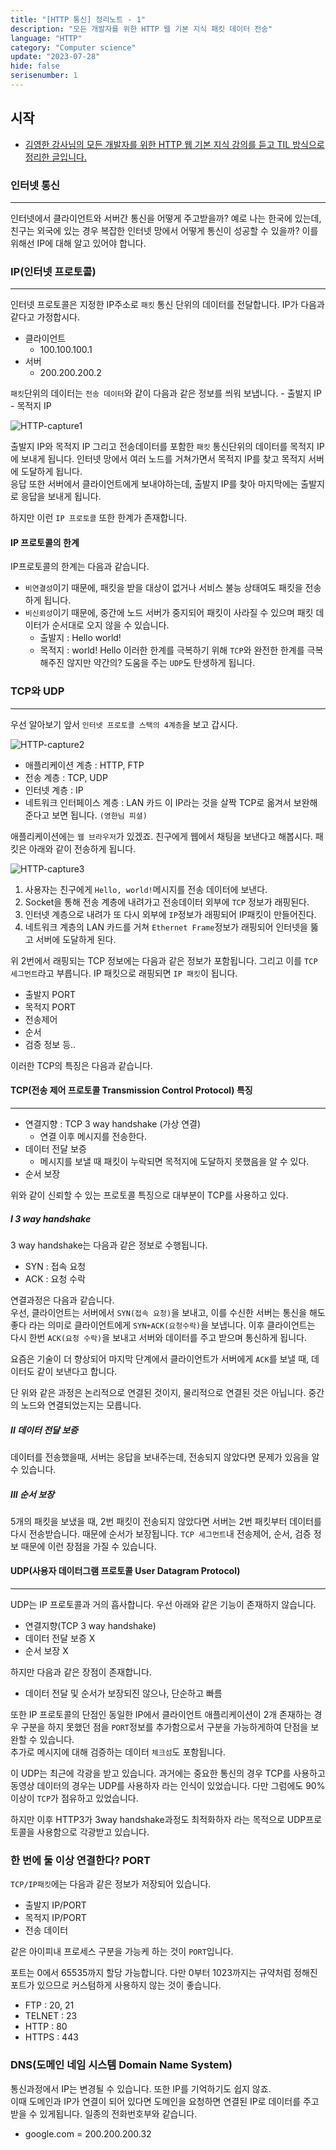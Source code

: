 ```yaml
---
title: "[HTTP 통신] 정리노트 - 1"
description: "모든 개발자를 위한 HTTP 웹 기본 지식 패킷 데이터 전송"
language: "HTTP"
category: "Computer science"
update: "2023-07-28"
hide: false
serisenumber: 1
---
```


## 시작

- [김영한 강사님의 모든 개발자를 위한 HTTP 웹 기본 지식 강의를 듣고 TIL 방식으로 정리한 글입니다.](https://www.inflearn.com/course/lecture?courseSlug=http-%EC%9B%B9-%EB%84%A4%ED%8A%B8%EC%9B%8C%ED%81%AC&unitId=61388&tab=curriculum)

### 인터넷 통신
---
인터넷에서 클라이언트와 서버간 통신을 어떻게 주고받을까? 예로 나는 한국에 있는데, 친구는 외국에 있는 경우 복잡한 인터넷 망에서 어떻게 통신이 성공할 수 있을까? 이를 위해선 IP에 대해 알고 있어야 합니다.

### IP(인터넷 프로토콜)
---
인터넷 프로토콜은 지정한 IP주소로 `패킷` 통신 단위의 데이터를 전달합니다. IP가 다음과 같다고 가정합시다.

- 클라이언트  
    - 100.100.100.1  
- 서버  
    - 200.200.200.2  

`패킷`단위의 데이터는 `전송 데이터`와 같이 다음과 같은 정보를 씌워 보냅니다.
    - 출발지 IP
    - 목적지 IP

![HTTP-capture1](/snippets/cshttp/http1.png)

출발지 IP와 목적지 IP 그리고 전송데이터를 포함한 `패킷` 통신단위의 데이터를 목적지 IP에 보내게 됩니다. 인터넷 망에서 여러 노드를 거쳐가면서 목적지 IP를 찾고 목적지 서버에 도달하게 됩니다.  
응답 또한 서버에서 클라이언트에게 보내야하는데, 출발지 IP를 찾아 마지막에는 출발지로 응답을 보내게 됩니다.

하지만 이런 `IP 프로토콜` 또한 한계가 존재합니다.

#### IP 프로토콜의 한계
IP프로토콜의 한계는 다음과 같습니다.
- `비연결성`이기 때문에, 패킷을 받을 대상이 없거나 서비스 불능 상태여도 패킷을 전송하게 됩니다.
- `비신뢰성`이기 때문에, 중간에 노드 서버가 중지되어 패킷이 사라질 수 있으며 패킷 데이터가 순서대로 오지 않을 수 있습니다.
    - 출발지 : Hello world!
    - 목적지 : world! Hello
이러한 한계를 극복하기 위해 `TCP`와 완전한 한계를 극복해주진 않지만 약간의? 도움을 주는 `UDP`도 탄생하게 됩니다.

### TCP와 UDP
---
우선 알아보기 앞서 `인터넷 프로토콜 스택의 4계층`을 보고 갑시다.  

![HTTP-capture2](/snippets/cshttp/http2.png)

- 애플리케이션 계층 : HTTP, FTP
- 전송 계층 : TCP, UDP
- 인터넷 계층 : IP
- 네트워크 인터페이스 계층 : LAN 카드
이 IP라는 것을 살짝 TCP로 옮겨서 보완해준다고 보면 됩니다. `(영한님 피셜)`  

애플리케이션에는 `웹 브라우저`가 있겠죠. 친구에게 웹에서 채팅을 보낸다고 해봅시다. 패킷은 아래와 같이 전송하게 됩니다.

![HTTP-capture3](/snippets/cshttp/http3.png)

1. 사용자는 친구에게 `Hello, world!`메시지를 전송 데이터에 보낸다.
2. Socket을 통해 전송 계층에 내려가고 전송데이터 외부에 `TCP` 정보가 래핑된다.
3. 인터넷 계층으로 내려가 또 다시 외부에 `IP`정보가 래핑되어 IP패킷이 만들어진다.
4. 네트워크 계층의 LAN 카드를 거쳐 `Ethernet Frame`정보가 래핑되어 인터넷을 뚫고 서버에 도달하게 된다.

위 2번에서 래핑되는 TCP 정보에는 다음과 같은 정보가 포함됩니다. 그리고 이를 `TCP 세그먼트`라고 부릅니다. IP 패킷으로 래핑되면 `IP 패킷`이 됩니다.
- 출발지 PORT
- 목적지 PORT
- 전송제어
- 순서
- 검증 정보 등..

이러한 TCP의 특징은 다음과 같습니다.

#### TCP(전송 제어 프로토콜 Transmission Control Protocol) 특징
---
- 연결지향 : TCP 3 way handshake (가상 연결)
    - 연결 이후 메시지를 전송한다.
- 데이터 전달 보증
    - 메시지를 보낼 때 패킷이 누락되면 목적지에 도달하지 못했음을 알 수 있다.
- 순서 보장

위와 같이 신뢰할 수 있는 프로토콜 특징으로 대부분이 TCP를 사용하고 있다.

##### I 3 way handshake
3 way handshake는 다음과 같은 정보로 수행됩니다.
- SYN : 접속 요청
- ACK : 요청 수락

연결과정은 다음과 같습니다.  
우선, 클라이언트는 서버에서 `SYN(접속 요청)`을 보내고, 이를 수신한 서버는 통신을 해도 좋다 라는 의미로 클라이언트에게 `SYN+ACK(요청수락)`을 보냅니다. 이후 클라이언트는 다시 한번 `ACK(요청 수락)`을 보내고 서버와 데이터를 주고 받으며 통신하게 됩니다.

요즘은 기술이 더 향상되어 마지막 단계에서 클라이언트가 서버에게 `ACK`를 보낼 때, 데이터도 같이 보낸다고 합니다.

단 위와 같은 과정은 논리적으로 연결된 것이지, 물리적으로 연결된 것은 아닙니다. 중간의 노드와 연결되었는지는 모릅니다.

##### II 데이터 전달 보증
데이터를 전송했을때, 서버는 응답을 보내주는데, 전송되지 않았다면 문제가 있음을 알 수 있습니다.

##### III 순서 보장
5개의 패킷을 보냈을 때, 2번 패킷이 전송되지 않았다면 서버는 2번 패킷부터 데이터를 다시 전송받습니다. 때문에 순서가 보장됩니다. `TCP 세그먼트`내 전송제어, 순서, 검증 정보 때문에 이런 장점을 가질 수 있습니다.

#### UDP(사용자 데이터그램 프로토콜 User Datagram Protocol)
---
UDP는 IP 프로토콜과 거의 흡사합니다. 우선 아래와 같은 기능이 존재하지 않습니다.
- 연결지향(TCP 3 way handshake)
- 데이터 전달 보증 X
- 순서 보장 X

하지만 다음과 같은 장점이 존재합니다.
- 데이터 전달 및 순서가 보장되진 않으나, 단순하고 빠름

또한 IP 프로토콜의 단점인 동일한 IP에서 클라이언트 애플리케이션이 2개 존재하는 경우 구분을 하지 못했던 점을 `PORT`정보를 추가함으로서 구분을 가능하게하여 단점을 보완할 수 있습니다.  
추가로 메시지에 대해 검증하는 데이터 `체크섬`도 포함됩니다.  

이 UDP는 최근에 각광을 받고 있습니다. 과거에는 중요한 통신의 경우 TCP를 사용하고 동영상 데이터의 경우는 UDP를 사용하자 라는 인식이 있었습니다. 다만 그럼에도 90%이상이 `TCP`가 점유하고 있었습니다.  

하지만 이후 HTTP3가 3way handshake과정도 최적화하자 라는 목적으로 UDP프로토콜을 사용함으로 각광받고 있습니다.

### 한 번에 둘 이상 연결한다? PORT
`TCP/IP패킷`에는 다음과 같은 정보가 저장되어 있습니다.
- 출발지 IP/PORT
- 목적지 IP/PORT
- 전송 데이터

같은 아이피내 프로세스 구분을 가능케 하는 것이 `PORT`입니다.

포트는 0에서 65535까지 할당 가능합니다. 다만 0부터 1023까지는 규약처럼 정해진 포트가 있으므로 커스텀하게 사용하지 않는 것이 좋습니다.
- FTP : 20, 21
- TELNET : 23
- HTTP : 80
- HTTPS : 443

### DNS(도메인 네임 시스템 Domain Name System)
통신과정에서 IP는 변경될 수 있습니다. 또한 IP를 기억하기도 쉽지 않죠.  
이때 도메인과 IP가 연결이 되어 있다면 도메인을 요청하면 연결된 IP로 데이터를 주고 받을 수 있게됩니다. 일종의 전화번호부와 같습니다.

- google.com = 200.200.200.32